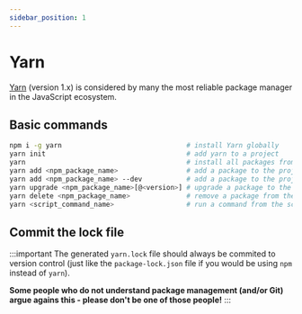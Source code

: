 ```yaml
---
sidebar_position: 1
---
```


# Yarn

[Yarn](https://classic.yarnpkg.com/lang/en/) (version 1.x) is considered by many the most reliable package manager in the JavaScript ecosystem.

## Basic commands

```bash
npm i -g yarn                               # install Yarn globally
yarn init                                   # add yarn to a project
yarn                                        # install all packages from package.json and generaye yarn.lock file
yarn add <npm_package_name>                 # add a package to the project as a runtime dependency
yarn add <npm_package_name> --dev           # add a package to the project as a dev dependency
yarn upgrade <npm_package_name>[@<version>] # upgrade a package to the latest (or to a specific) version
yarn delete <npm_package_name>              # remove a package from the project
yarn <script_command_name>                  # run a command from the script section of package.json
```

## Commit the lock file

:::important
The generated `yarn.lock` file should always be commited to version control (just like the `package-lock.json` file if you would be using `npm` instead of `yarn`).

**Some people who do not understand package management (and/or Git) argue agains this - please don't be one of those people!**
:::
